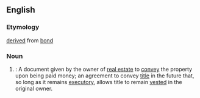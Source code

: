 ==English==
===Etymology===
[[Derived|derived]] from [[bond]]

===Noun===
{{en-noun|bonds for deeds}}

#{{legal}}: A document given by the owner of [[real estate]] to [[convey]] the property upon being paid money; an agreement to convey [[title]] in the future that, so long as it remains [[executory]], allows title to remain [[vested]] in the original owner.